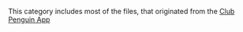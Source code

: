 This category includes most of the files, that originated from the [[clubpenguinwiki:Club Penguin App|Club Penguin App]]
